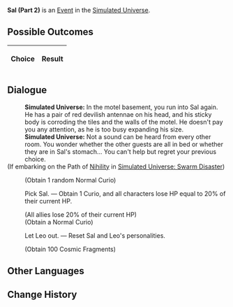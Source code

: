 {{Simulated Universe Event Infobox
|title         = Sal (Part 2)
|image         = Random Event Twin.png
|type          =
|domains_su    = Occurrence
|domains_ext   = Occurrence
|domains_swarm = 
|domains_gng   = 
|requirements  =
|prev          = {{tx}}
|next          = {{tx}}
|indexRewards  =
|characters    = 
}}
'''Sal (Part 2)''' is an [[Simulated Universe/Events|Event]] in the [[Simulated Universe]].

==Possible Outcomes==
{| class="article-table"
!Choice
!Result

|}

<!--
==Gameplay Notes==

-->
==Dialogue==
{{Dialogue Start}}
:'''Simulated Universe:''' In the motel basement, you run into Sal again. He has a pair of red devilish antennae on his head, and his sticky body is corroding the tiles and the walls of the motel. He doesn't pay you any attention, as he is too busy expanding his size.
:'''Simulated Universe:''' Not a sound can be heard from every other room. You wonder whether the other guests are all in bed or whether they are in Sal's stomach... You can't help but regret your previous choice.
;(If embarking on the Path of [[Simulated Universe/Paths#Nihility|Nihility]] in [[Simulated Universe: Swarm Disaster]])
:{{SU Special Dialogue|Nihility|Mix the two personalities together.|Switch to Leo's personality and obtain 1 random Curio.}}
:;(Obtain 1 random Normal Curio)
:{{DIcon|Star}} Pick Sal. &mdash; Obtain 1 Curio, and all characters lose HP equal to 20% of their current HP.
:;(All allies lose 20% of their current HP)
:;(Obtain a Normal Curio)
:{{DIcon|Star}} Let Leo out. &mdash; Reset Sal and Leo's personalities.
:;(Obtain 100 Cosmic Fragments)
{{Dialogue End}}

==Other Languages==
{{Other Languages
|zhs   = 萨里（其二）
|zht   = 薩里（其二）
|ja    = サリ（その2）
|ko    = 살 (2)
|es    = Sal (II)
|fr    = Sal (partie 2)
|ru    = Сал II
|th    = Sal (2)
|vi    = Sal 2
|de    = Sal (Teil 2)
|id    = Sal (2)
|pt    = Sal (Parte 2)
}}

==Change History==
{{Change History|1.0}}
